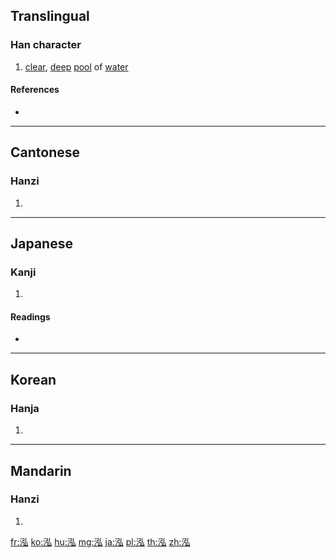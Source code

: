 {{character info/new}}
==Translingual==

===Han character===
{{Han char|rn=85|rad=水|as=05|sn=8|four=32130|canj=ENI,XENI|ids=⿰氵弘}}

# [[clear]], [[deep]] [[pool]] of [[water]]

====References====
* {{Han ref|kx=0616.090|dkj=17288|dj=1009.210|hdz=31597.020|uh=6CD3|ud=27859|bh=AA6C|bd=43628}}

----

==Cantonese==

===Hanzi===
{{yue-hanzi|jyut=|y=wang4}}

# {{defn|lang=yue|sort=水05}}

----

==Japanese==

===Kanji===
{{ja-kanji|grade=|rs=水05}}

# {{defn|lang=ja|sort=水05}}

====Readings====
* {{ja-readings|on=[[おう]] (ō)|kun=[[ふかい]] (fukai)}}

----

==Korean==

===Hanja===
{{ko-hanja|hangeul=홍|eumhun=|rv=hong|mr=hong|y=hong}}

# {{defn|lang=ko|sort=水05}}

----

==Mandarin==

===Hanzi===
{{cmn-hanzi|pin=[[hóng]] ([[hong2]])|wg=hung<sup>2</sup>}}

# {{defn|lang=cmn|sort=水05}}

[[fr:泓]]
[[ko:泓]]
[[hu:泓]]
[[mg:泓]]
[[ja:泓]]
[[pl:泓]]
[[th:泓]]
[[zh:泓]]